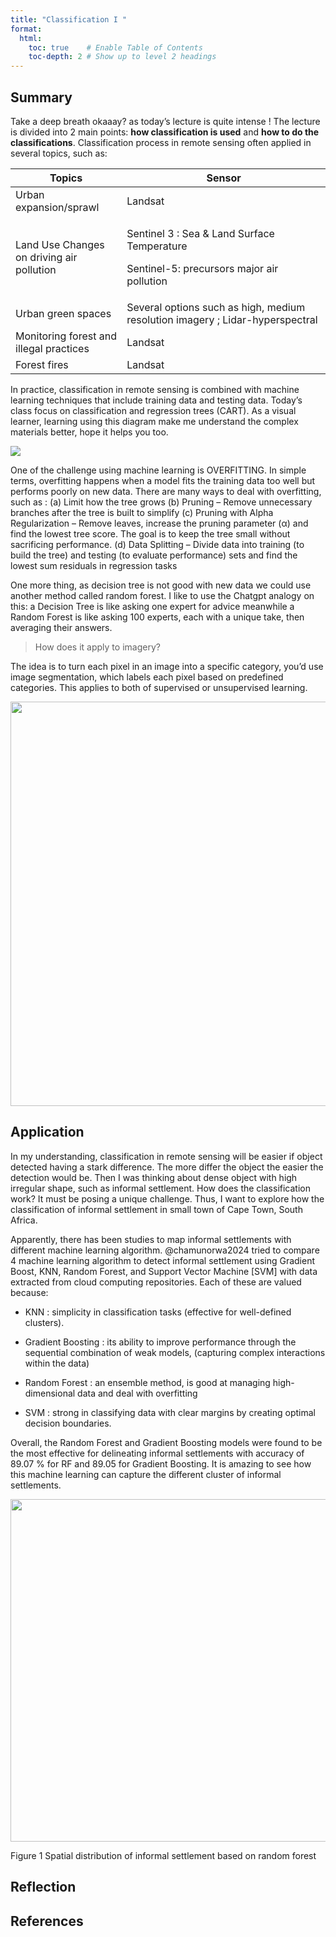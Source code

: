```yaml
---
title: "Classification I "
format:
  html:
    toc: true    # Enable Table of Contents
    toc-depth: 2 # Show up to level 2 headings
---
```


## Summary

Take a deep breath okaaay? as today’s lecture is quite intense ! The lecture is divided into 2 main points: **how classification is used** and **how to do the classifications**. Classification process in remote sensing often applied in several topics, such as:

+-------------------------------------------+-------------------------------------------------------------------------------+
| Topics                                    | Sensor                                                                        |
+===========================================+===============================================================================+
| Urban expansion/sprawl                    | Landsat                                                                       |
+-------------------------------------------+-------------------------------------------------------------------------------+
| Land Use Changes on driving air pollution | Sentinel 3 : Sea & Land Surface Temperature                                   |
|                                           |                                                                               |
|                                           | Sentinel-5: precursors major air pollution                                    |
+-------------------------------------------+-------------------------------------------------------------------------------+
| Urban green spaces                        | Several options such as high, medium resolution imagery ; Lidar-hyperspectral |
+-------------------------------------------+-------------------------------------------------------------------------------+
| Monitoring forest and illegal practices   | Landsat                                                                       |
+-------------------------------------------+-------------------------------------------------------------------------------+
| Forest fires                              | Landsat                                                                       |
+-------------------------------------------+-------------------------------------------------------------------------------+

In practice, classification in remote sensing is combined with machine learning techniques that include training data and testing data. Today’s class focus on classification and regression trees (CART). As a visual learner, learning using this diagram make me understand the complex materials better, hope it helps you too.

![](images/clipboard-2998853873.png)

One of the challenge using machine learning is OVERFITTING. In simple terms, overfitting happens when a model fits the training data too well but performs poorly on new data. There are many ways to deal with overfitting, such as : (a) Limit how the tree grows (b) Pruning – Remove unnecessary branches after the tree is built to simplify (c) Pruning with Alpha Regularization – Remove leaves, increase the pruning parameter (α) and find the lowest tree score. The goal is to keep the tree small without sacrificing performance. (d) Data Splitting – Divide data into training (to build the tree) and testing (to evaluate performance) sets and find the lowest sum residuals in regression tasks

One more thing, as decision tree is not good with new data we could use another method called random forest. I like to use the Chatgpt analogy on this: a Decision Tree is like asking one expert for advice meanwhile a Random Forest is like asking 100 experts, each with a unique take, then averaging their answers.

> How does it apply to imagery?

The idea is to turn each pixel in an image into a specific category, you'd use image segmentation, which labels each pixel based on predefined categories. This applies to both of supervised or unsupervised learning.

![](images/clipboard-3670863260.png){width="647"}

## Application

In my understanding, classification in remote sensing will be easier if object detected having a stark difference. The more differ the object the easier the detection would be. Then I was thinking about dense object with high irregular shape, such as informal settlement. How does the classification work? It must be posing a unique challenge. Thus, I want to explore how the classification of informal settlement in small town of Cape Town, South Africa.

Apparently, there has been studies to map informal settlements with different machine learning algorithm. @chamunorwa2024 tried to compare 4 machine learning algorithm to detect informal settlement using Gradient Boost, KNN, Random Forest, and Support Vector Machine \[SVM\] with data extracted from cloud computing repositories. Each of these are valued because:

-   KNN : simplicity in classification tasks (effective for well-defined clusters).

-   Gradient Boosting : its ability to improve performance through the sequential combination of weak models, (capturing complex interactions within the data)

-   Random Forest : an ensemble method, is good at managing high-dimensional data and deal with overfitting

-   SVM : strong in classifying data with clear margins by creating optimal decision boundaries.

Overall, the Random Forest and Gradient Boosting models were found to be the most effective for delineating informal settlements with accuracy of 89.07 % for RF and 89.05 for Gradient Boosting. It is amazing to see how this machine learning can capture the different cluster of informal settlements.

![](images/clipboard-2349696428.png){width="548"}

Figure 1 Spatial distribution of informal settlement based on random forest

## Reflection

## References
